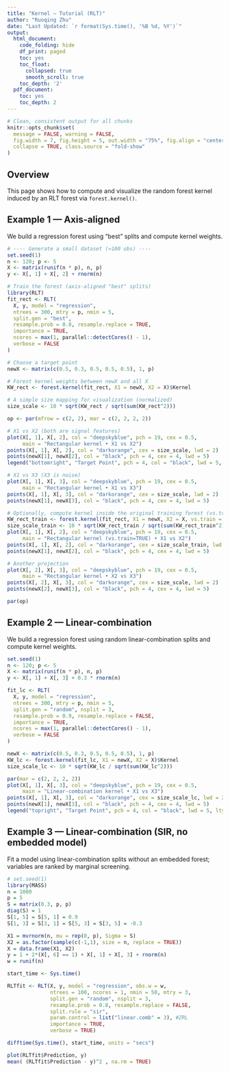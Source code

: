 ```yaml
---
title: "Kernel — Tutorial (RLT)"
author: "Ruoqing Zhu"
date: "Last Updated: `r format(Sys.time(), '%B %d, %Y')`"
output:
  html_document:
    code_folding: hide
    df_print: paged
    toc: yes
    toc_float:
      collapsed: true
      smooth_scroll: true 
    toc_depth: '2'
  pdf_document:
    toc: yes
    toc_depth: 2
---
```


```r
# Clean, consistent output for all chunks
knitr::opts_chunk$set(
  message = FALSE, warning = FALSE,
  fig.width = 7, fig.height = 5, out.width = "75%", fig.align = "center",
  collapse = TRUE, class.source = "fold-show"
)
```

## Overview

This page shows how to compute and visualize the random forest kernel induced by an RLT forest via `forest.kernel()`.

## Example 1 — Axis-aligned

We build a regression forest using "best" splits and compute kernel weights.

```r
# ---- Generate a small dataset (≈100 obs) ----
set.seed(1)
n <- 120; p <- 5
X <- matrix(runif(n * p), n, p)
y <- X[, 1] + X[, 2] + rnorm(n)

# Train the forest (axis-aligned "best" splits)
library(RLT)
fit_rect <- RLT(
  X, y, model = "regression",
  ntrees = 300, mtry = p, nmin = 5,
  split.gen = "best",
  resample.prob = 0.8, resample.replace = TRUE,
  importance = TRUE,
  ncores = max(1, parallel::detectCores() - 1),
  verbose = FALSE
)

# Choose a target point
newX <- matrix(c(0.5, 0.3, 0.5, 0.5, 0.5), 1, p)

# Forest kernel weights between newX and all X
KW_rect <- forest.kernel(fit_rect, X1 = newX, X2 = X)$Kernel

# A simple size mapping for visualization (normalized)
size_scale <- 10 * sqrt(KW_rect / sqrt(sum(KW_rect^2)))
```

```r
op <- par(mfrow = c(2, 2), mar = c(2, 2, 2, 2))

# X1 vs X2 (both are signal features)
plot(X[, 1], X[, 2], col = "deepskyblue", pch = 19, cex = 0.5,
     main = "Rectangular kernel • X1 vs X2")
points(X[, 1], X[, 2], col = "darkorange", cex = size_scale, lwd = 2)
points(newX[1], newX[2], col = "black", pch = 4, cex = 4, lwd = 5)
legend("bottomright", "Target Point", pch = 4, col = "black", lwd = 5, lty = NA, cex = 1.2)

# X1 vs X3 (X3 is noise)
plot(X[, 1], X[, 3], col = "deepskyblue", pch = 19, cex = 0.5,
     main = "Rectangular kernel • X1 vs X3")
points(X[, 1], X[, 3], col = "darkorange", cex = size_scale, lwd = 2)
points(newX[1], newX[3], col = "black", pch = 4, cex = 4, lwd = 5)

# Optionally, compute kernel inside the original training forest (vs.train = TRUE)
KW_rect_train <- forest.kernel(fit_rect, X1 = newX, X2 = X, vs.train = TRUE)$Kernel
size_scale_train <- 10 * sqrt(KW_rect_train / sqrt(sum(KW_rect_train^2)))
plot(X[, 1], X[, 2], col = "deepskyblue", pch = 19, cex = 0.5,
     main = "Rectangular kernel (vs.train=TRUE) • X1 vs X2")
points(X[, 1], X[, 2], col = "darkorange", cex = size_scale_train, lwd = 2)
points(newX[1], newX[2], col = "black", pch = 4, cex = 4, lwd = 5)

# Another projection
plot(X[, 2], X[, 3], col = "deepskyblue", pch = 19, cex = 0.5,
     main = "Rectangular kernel • X2 vs X3")
points(X[, 2], X[, 3], col = "darkorange", cex = size_scale, lwd = 2)
points(newX[2], newX[3], col = "black", pch = 4, cex = 4, lwd = 5)

par(op)
```

## Example 2 — Linear-combination

We build a regression forest using random linear-combination splits and compute kernel weights.

```r
set.seed(1)
n <- 120; p <- 5
X <- matrix(runif(n * p), n, p)
y <- X[, 1] + X[, 3] + 0.3 * rnorm(n)

fit_lc <- RLT(
  X, y, model = "regression",
  ntrees = 300, mtry = p, nmin = 5,
  split.gen = "random", nsplit = 3,
  resample.prob = 0.9, resample.replace = FALSE,
  importance = TRUE,
  ncores = max(1, parallel::detectCores() - 1),
  verbose = FALSE
)

newX <- matrix(c(0.5, 0.3, 0.5, 0.5, 0.5), 1, p)
KW_lc <- forest.kernel(fit_lc, X1 = newX, X2 = X)$Kernel
size_scale_lc <- 10 * sqrt(KW_lc / sqrt(sum(KW_lc^2)))
```

```r
par(mar = c(2, 2, 2, 2))
plot(X[, 1], X[, 3], col = "deepskyblue", pch = 19, cex = 0.5,
     main = "Linear-combination kernel • X1 vs X3")
points(X[, 1], X[, 3], col = "darkorange", cex = size_scale_lc, lwd = 2)
points(newX[1], newX[3], col = "black", pch = 4, cex = 4, lwd = 5)
legend("topright", "Target Point", pch = 4, col = "black", lwd = 5, lty = NA, cex = 1.2)
```

## Example 3 — Linear-combination (SIR, no embedded model)

Fit a model using linear-combination splits without an embedded forest; variables are ranked by marginal screening.

```r
# set.seed(1)
library(MASS)
n = 1000
p = 5
S = matrix(0.3, p, p)
diag(S) = 1
S[1, 5] = S[5, 1] = 0.9
S[1, 3] = S[3, 1] = S[5, 3] = S[3, 5] = -0.3

X1 = mvrnorm(n, mu = rep(0, p), Sigma = S)
X2 = as.factor(sample(c(-1,1), size = n, replace = TRUE))
X = data.frame(X1, X2)
y = 1 + 2*(X[, 6] == 1) + X[, 1] + X[, 3] + rnorm(n)
w = runif(n)

start_time <- Sys.time()

RLTfit <- RLT(X, y, model = "regression", obs.w = w,
              ntrees = 100, ncores = 1, nmin = 50, mtry = 3,
              split.gen = "random", nsplit = 3, 
              resample.prob = 0.8, resample.replace = FALSE, 
              split.rule = "sir",
              param.control = list("linear.comb" = 3), #ZRL
              importance = TRUE, 
              verbose = TRUE)

difftime(Sys.time(), start_time, units = "secs")

plot(RLTfit$Prediction, y)
mean( (RLTfit$Prediction - y)^2 , na.rm = TRUE)
```

